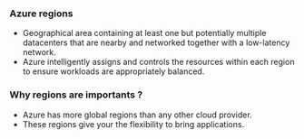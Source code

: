 ### Azure regions
- Geographical area containing at least one but potentially multiple datacenters that are nearby and networked together with a low-latency network.
- Azure intelligently assigns and controls the resources within each region to ensure workloads are appropriately balanced.
### Why regions are importants ?
- Azure has more global regions than any other cloud provider.
- These regions give your the flexibility to bring applications.